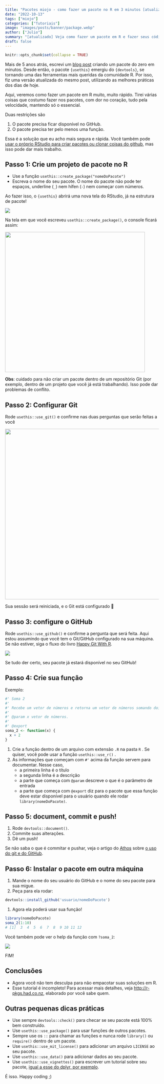 ```yaml
---
title: "Pacotes miojo - como fazer um pacote no R em 3 minutos [atualizado]"
date: "2022-10-13"
tags: ["miojo"]
categories: ["Tutoriais"]
image: "images/posts/banner/package.webp"
author: ["Julio"]
summary: "[atualizado] Veja como fazer um pacote em R e fazer seus códigos voarem na velocidade da luz"
draft: false
---
```


```r
knitr::opts_chunk$set(collapse = TRUE)
```

Mais de 5 anos atrás, escrevi um [blog post](https://blog.curso-r.com/posts/2017-09-07-pacote-miojo/) criando um pacote do zero em minutos. Desde então, o pacote `{usethis}` emergiu do `{devtools}`, se tornando uma das ferramentas mais queridas da comunidade R. Por isso, fiz uma versão atualizada do mesmo post, utilizando as melhores práticas dos dias de hoje.

Aqui, veremos como fazer um pacote em R muito, muito rápido. Tirei várias coisas que costumo fazer nos pacotes, com dor no coração, tudo pela velocidade, mantendo só o essencial.

Duas restrições são

1.  O pacote precisa ficar disponível no GitHub.
2.  O pacote precisa ter pelo menos uma função.

Essa é a solução que eu acho mais segura e rápida. Você também pode [usar o próprio RStudio para criar pacotes ou clonar coisas do github](http://curso-r.com/blog/2017/07/17/2017-07-17-rstudio-e-github/), mas isso pode dar mais trabalho.

## Passo 1: Crie um projeto de pacote no R

-   Use a função `usethis::create_package("nomeDoPacote")`
-   Escreva o nome do seu pacote. O nome do pacote não pode ter espaços, underline (`_`) nem hífen (`-`) nem começar com números.

Ao fazer isso, o `{usethis}` abrirá uma nova tela do RStudio, já na estrutura de pacote!

![](images/paste-4C36371F.png)

Na tela em que você escreveu `usethis::create_package()`, o console ficará assim:

![](/images/posts/conteudo/2022-10-13-pkg-miojo-2022/paste-4CF58355.png){width="458"}

**Obs**: cuidado para não criar um pacote dentro de um repositório Git (por exemplo, dentro de um projeto que você já está trabalhando). Isso pode dar problemas de conflito.

## Passo 2: Configurar Git

Rode `usethis::use_git()` e confirme nas duas perguntas que serão feitas a você

![](/images/posts/conteudo/2022-10-13-pkg-miojo-2022/paste-6D455658.png){width="557"}

Sua sessão será reiniciada, e o Git está configurado 🎉

## Passo 3: configure o GitHub

Rode `usethis::use_github()` e confirme a pergunta que será feita. Aqui estou assumindo que você tem o Git/GitHub configurado na sua máquina. Se não estiver, siga o fluxo do livro [Happy Git With R](https://happygitwithr.com/https-pat.html).

![](/images/posts/conteudo/2022-10-13-pkg-miojo-2022/paste-E41E23E9.png)

Se tudo der certo, seu pacote já estará disponível no seu GitHub!

## Passo 4: Crie sua função

Exemplo:

```r
#' Soma 2
#'
#' Recebe um vetor de números e retorna um vetor de números somando dois
#'
#' @param x vetor de números.
#'
#' @export
soma_2 <- function(x) {
  x + 2
}
```

1.  Crie a função dentro de um arquivo com extensão `.R` na pasta `R` . Se quiser, você pode usar a função `usethis::use_r()` .
2.  As informações que começam com `#'` acima da função servem para documentar. Nesse caso,
    -   a primeira linha é o título
    -   a segunda linha é a descrição
    -   a parte que começa com `@param` descreve o que é o parâmetro de entrada
    -   a parte que começa com `@export` diz para o pacote que essa função deve estar disponível para o usuário quando ele rodar `library(nomeDoPacote)`.

## Passo 5: document, commit e push!

1.  Rode `devtools::document()`.
2.  Commite suas alterações.
3.  Dê um push!

Se não saba o que é commitar e pushar, veja o artigo do [Athos](http://curso-r.com/author/athos/) sobre [o uso do git e do GitHub](http://curso-r.com/blog/2017/07/17/2017-07-17-rstudio-e-github/).

## Passo 6: Instalar o pacote em outra máquina

1.  Mande o nome do seu usuário do GitHub e o nome do seu pacote para sua migue.
2.  Peça para ela rodar:

```r
devtools::install_github('usuario/nomeDoPacote')
```

1.  Agora ela poderá usar sua função!

```r
library(nomeDoPacote)
soma_2(1:10)
# [1]  3  4  5  6  7  8  9 10 11 12
```

Você também pode ver o help da função com `?soma_2`:

![](/images/posts/conteudo/pacote-miojo/documentacao.webp)

FIM!

## Conclusões

-   Agora você não tem desculpa para não empacotar suas soluções em R.
-   Esse tutorial é incompleto! Para acessar mais detalhes, veja <http://r-pkgs.had.co.nz>, elaborado por você sabe quem.

## Outras pequenas dicas práticas

-   Use sempre `devtools::check()` para checar se seu pacote está 100% bem construído.
-   Use `usethis::use_package()` para usar funções de outros pacotes.
-   Sempre use os `::` para chamar as funções e nunca rode `library()` ou `require()` dentro de um pacote.
-   Use `usethis::use_mit_license()` para adicionar um arquivo `LICENSE` ao seu pacote.
-   Use `usethis::use_data()` para adicionar dados ao seu pacote.
-   Use `usethis::use_vignettes()` para escrever um tutorial sobre seu pacote, [igual a esse do dplyr, por exemplo](https://cran.r-project.org/web/packages/dplyr/vignettes/dplyr.html).

É isso. Happy coding ;)
